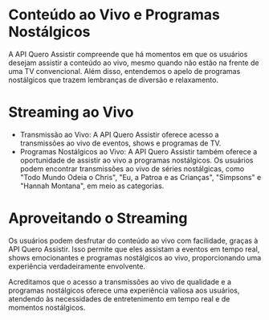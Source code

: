 # Conteúdo ao Vivo e Programas Nostálgicos

A API Quero Assistir compreende que há momentos em que os usuários desejam assistir a conteúdo ao vivo, mesmo quando não estão na frente de uma TV convencional. Além disso, entendemos o apelo de programas nostálgicos que trazem lembranças de diversão e relaxamento.

# Streaming ao Vivo
 - Transmissão ao Vivo: A API Quero Assistir oferece acesso a transmissões ao vivo de eventos, shows e programas de TV.
 - Programas Nostálgicos ao Vivo: A API Quero Assistir também oferece a oportunidade de assistir ao vivo a programas nostálgicos. Os usuários podem encontrar transmissões ao vivo de séries nostálgicas, como "Todo Mundo Odeia o Chris", "Eu, a Patroa e as Crianças", "Simpsons" e "Hannah Montana", em meio as categorias.

# Aproveitando o Streaming

Os usuários podem desfrutar do conteúdo ao vivo com facilidade, graças à API Quero Assistir. Isso permite que eles assistam a eventos em tempo real, shows emocionantes e programas nostálgicos ao vivo, proporcionando uma experiência verdadeiramente envolvente.

Acreditamos que o acesso a transmissões ao vivo de qualidade e a programas nostálgicos oferece uma experiência valiosa aos usuários, atendendo às necessidades de entretenimento em tempo real e de momentos nostálgicos.

